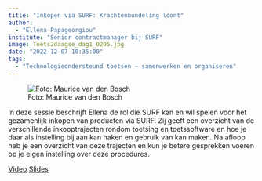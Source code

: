 ```yaml
---
title: "Inkopen via SURF: Krachtenbundeling loont"
author:
  - "Ellena Papageorgiou"
institute: "Senior contractmanager bij SURF"
image: Toets2daagse_dag1_0205.jpg
date: "2022-12-07 10:35:00"
tags: 
  - "Technologieondersteund toetsen – samenwerken en organiseren"
---
```


::: {.column-margin}
![Foto: Maurice van den Bosch]()
:::

In deze sessie beschrijft Ellena de rol die SURF kan en wil spelen voor het gezamenlijk inkopen van producten via SURF. Zij geeft een overzicht van de verschillende inkooptrajecten rondom toetsing en toetssoftware en hoe je daar als instelling bij aan kan haken en gebruik van kan maken. Na afloop heb je een overzicht van deze trajecten en kun je betere gesprekken voeren op je eigen instelling over deze procedures.


[Video](https://tilburguniversity.cloud.panopto.eu/Panopto/Pages/Viewer.aspx?id=2b3bbd6a-7c10-43d2-be0c-af6a011c9b77){.btn .btn-primary}
[Slides](https://drive.google.com/file/d/1KYN-oXwruHLcqXgz0UFFJAxbQLb_kI6H/view?usp=share_link){.btn .btn-primary}

